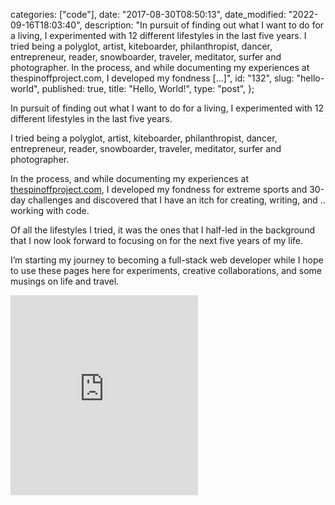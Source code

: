 
  categories: ["code"],
  date: "2017-08-30T08:50:13",
  date_modified: "2022-09-16T18:03:40",
  description:
    "In pursuit of finding out what I want to do for a living, I experimented with 12 different lifestyles in the last five years. I tried being a polyglot, artist, kiteboarder, philanthropist, dancer, entrepreneur, reader, snowboarder, traveler, meditator, surfer and photographer. In the process, and while documenting my experiences at thespinoffproject.com, I developed my fondness […]",
  id: "132",
  slug: "hello-world",
  published: true,
  title: "Hello, World!",
  type: "post",
};


In pursuit of finding out what I want to do for a living, I experimented with 12 different lifestyles in the last five years.

I tried being a polyglot, artist, kiteboarder, philanthropist, dancer, entrepreneur, reader, snowboarder, traveler, meditator, surfer and photographer.

In the process, and while documenting my experiences at [thespinoffproject.com](/tsop), I developed my fondness for extreme sports and 30-day challenges and discovered that I have an itch for creating, writing, and .. working with code.

Of all the lifestyles I tried, it was the ones that I half-led in the background that I now look forward to focusing on for the next five years of my life.

I’m starting my journey to becoming a full-stack web developer while I hope to use these pages here for experiments, creative collaborations, and some musings on life and travel.

<iframe
  allowfullscreen="true"
  allowtransparency="true"
  className="w-full"
  frameborder="no"
  height="320"
  loading="lazy"
  scrolling="no"
  src="https://codepen.io/mirhamasala/embed/eEPBBj?default-tab=html%2Cresult"
  title="Codepen of a simple Hello, World! exercise"
/>

See the Pen [Hello, World!](https://codepen.io/mirhamasala/pen/eEPBBj/) by Mirha Masala ([@mirhamasala](https://codepen.io/mirhamasala)) on [CodePen](https://codepen.io).
